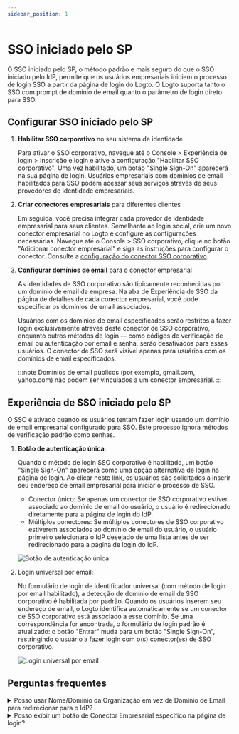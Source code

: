 ```yaml
---
sidebar_position: 1
---
```


# SSO iniciado pelo SP

O SSO iniciado pelo SP, o método padrão e mais seguro do que o SSO iniciado pelo IdP, permite que os usuários empresariais iniciem o processo de login SSO a partir da página de login do Logto. O Logto suporta tanto o SSO com prompt de domínio de email quanto o parâmetro de login direto para SSO.

## Configurar SSO iniciado pelo SP

1. **Habilitar SSO corporativo** no seu sistema de identidade

   Para ativar o SSO corporativo, navegue até o <CloudLink to="/sign-in-experience/sign-up-and-sign-in">Console > Experiência de login > Inscrição e login</CloudLink> e ative a configuração "Habilitar SSO corporativo". Uma vez habilitado, um botão "Single Sign-On" aparecerá na sua página de login. Usuários empresariais com domínios de email habilitados para SSO podem acessar seus serviços através de seus provedores de identidade empresariais.

2. **Criar conectores empresariais** para diferentes clientes

   Em seguida, você precisa integrar cada provedor de identidade empresarial para seus clientes. Semelhante ao login social, crie um novo conector empresarial no Logto e configure as configurações necessárias. Navegue até o <CloudLink to="/enterprise-sso">Console > SSO corporativo</CloudLink>, clique no botão "Adicionar conector empresarial" e siga as instruções para configurar o conector. Consulte a [configuração do conector SSO corporativo](/connectors/enterprise-connectors/).

3. **Configurar domínios de email** para o conector empresarial

   As identidades de SSO corporativo são tipicamente reconhecidas por um domínio de email da empresa. Na aba de Experiência de SSO da página de detalhes de cada conector empresarial, você pode especificar os domínios de email associados.

   Usuários com os domínios de email especificados serão restritos a fazer login exclusivamente através deste conector de SSO corporativo, enquanto outros métodos de login — como códigos de verificação de email ou autenticação por email e senha, serão desativados para esses usuários. O conector de SSO será visível apenas para usuários com os domínios de email especificados.

   :::note
   Domínios de email públicos (por exemplo, gmail.com, yahoo.com) não podem ser vinculados a um conector empresarial.
   :::

## Experiência de SSO iniciado pelo SP

O SSO é ativado quando os usuários tentam fazer login usando um domínio de email empresarial configurado para SSO. Este processo ignora métodos de verificação padrão como senhas.

1. **Botão de autenticação única**:

   Quando o método de login SSO corporativo é habilitado, um botão "Single Sign-On" aparecerá como uma opção alternativa de login na página de login. Ao clicar neste link, os usuários são solicitados a inserir seu endereço de email empresarial para iniciar o processo de SSO.

   - Conector único: Se apenas um conector de SSO corporativo estiver associado ao domínio de email do usuário, o usuário é redirecionado diretamente para a página de login do IdP.
   - Múltiplos conectores: Se múltiplos conectores de SSO corporativo estiverem associados ao domínio de email do usuário, o usuário primeiro selecionará o IdP desejado de uma lista antes de ser redirecionado para a página de login do IdP.

   ![Botão de autenticação única](./assets/sso-button-sign-in.png)

2. Login universal por email:

   No formulário de login de identificador universal (com método de login por email habilitado), a detecção de domínio de email de SSO corporativo é habilitada por padrão. Quando os usuários inserem seu endereço de email, o Logto identifica automaticamente se um conector de SSO corporativo está associado a esse domínio. Se uma correspondência for encontrada, o formulário de login padrão é atualizado: o botão "Entrar" muda para um botão "Single Sign-On", restringindo o usuário a fazer login com o(s) conector(es) de SSO corporativo.

   ![Login universal por email](./assets/sso-email-sign-in.png)

## Perguntas frequentes

<details>
  <summary>Posso usar Nome/Domínio da Organização em vez de Domínio de Email para redirecionar para o IdP?</summary>

Atualmente, a experiência de login predefinida do Logto suporta apenas **SSO com prompt de domínio de email**, não **SSO com prompt de domínio de organização**.

Você pode criar uma página de roteamento personalizada no seu lado do cliente usando os parâmetros de autenticação com `directSignIn:'sso:{connectorId}`. Esta página redirecionará grandes clientes empresariais para o IdP apropriado com base no domínio de sua organização. Saiba mais sobre o [parâmetro de login direto](/end-user-flows/authentication-parameters/direct-sign-in/).

</details>

<details>
  <summary>Posso exibir um botão de Conector Empresarial específico na página de login?</summary>

Diferentes clientes empresariais usam diferentes provedores de identidade para gerenciar seus funcionários e solicitam diferentes escopos (OIDC) ou atributos (SAML). Portanto, não é recomendado exibir um botão de conector empresarial destinado a um cliente específico em uma página de login genérica.

No entanto, se você estiver desenvolvendo um produto B2E e quiser mostrar um botão para um cliente empresarial específico, você pode criar uma página de login personalizada e usar `directSignIn:sso` para direcionar o botão adequadamente. Saiba mais sobre o [parâmetro de login direto](/end-user-flows/authentication-parameters/direct-sign-in/).

</details>
